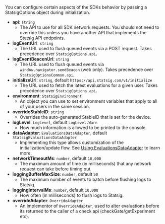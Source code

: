 You can configure certain aspects of the SDKs behavior by passing a StatsigOptions object during initialization.

- **api**: `string`
  - The API to use for all SDK network requests. You should not need to override this unless you have another API that implements the Statsig API endpoints.
- **logEventUrl**: `string`
  - The URL used to flush queued events via a POST request. Takes precedence over `StatsigOptions.api`.
- **logEventBeaconUrl**: `string`
  - The URL used to flush queued events via `window.navigator.sendBeacon` (web only). Takes precedence over `StatsigOptionsCommon.api`.
- **initializeUrl**: `string`, default `https://api.statsig.com/v1/initialize`
  - The URL used to fetch the latest evaluations for a given user. Takes precedence over `StatsigOptions.api`.
- **environment**: `StatsigEnvironment`
  - An object you can use to set environment variables that apply to all of your users in the same session.
- **overrideStableID**: `string`
  - Overrides the auto-generated StableID that is set for the device.
- **logLevel**: `LogLevel`, default `LogLevel.Warn`
  - How much information is allowed to be printed to the console.
- **dataAdapter**: `EvaluationsDataAdapter`, default `StatsigEvaluationsDataAdapter`
  - Implementing this type allows customization of the initialization/update flow. See [Using EvaluationsDataAdapter](/client/javascript-sdk/using-evaluations-data-adapter) to learn more.
- **networkTimeoutMs**: `number`, default `10,000`
  - The maximum amount of time (in milliseconds) that any network request can take before timing out.
- **loggingBufferMaxSize**: `number`, default `50`
  - The maximum number of events to batch before flushing logs to Statsig.
- **loggingIntervalMs**: `number`, default `10,000`
  - How often (in milliseconds) to flush logs to Statsig.
- **overrideAdapter**: `OverrideAdapter`
  - An implementor of `OverrideAdapter`, used to alter evaluations before its returned 
  to the caller of a check api (checkGate/getExperiment etc).

